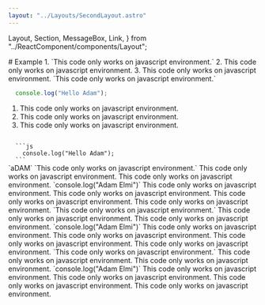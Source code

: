 ```yaml
---
layout: "../Layouts/SecondLayout.astro"
---
```


  Layout,
  Section,
  MessageBox,
  Link,
} from "../ReactComponent/components/Layout";

<Layout>
<Section>
# Example
1. `This code only works on javascript environment.`
  2. This code only works on javascript environment.
  3. This code only works on javascript environment.
<MessageBox type="error">
  `This code only works on javascript environment.`

  ```js
    console.log("Hello Adam");
  ```
  1. This code only works on javascript environment.
  2. This code only works on javascript environment.
  3. This code only works on javascript environment.

</MessageBox>
<Code>
  ```js
    console.log("Hello Adam");
  ```
</Code>
`aDAM`
<MessageBox type="alert">
  `This code only works on javascript environment.`
  This code only works on javascript environment.
  This code only works on javascript environment.
  `console.log("Adam Elmi")`
  This code only works on javascript environment.
  This code only works on javascript environment.
  This code only works on javascript environment.
  This code only works on javascript environment.
</MessageBox>
<MessageBox type="error">
  `This code only works on javascript environment.`
  This code only works on javascript environment.
  This code only works on javascript environment.
  `console.log("Adam Elmi")`
  This code only works on javascript environment.
  This code only works on javascript environment.
  This code only works on javascript environment.
  This code only works on javascript environment.
</MessageBox>
<MessageBox type="warning">
  `This code only works on javascript environment.`
  This code only works on javascript environment.
  This code only works on javascript environment.
  `console.log("Adam Elmi")`
  This code only works on javascript environment.
  This code only works on javascript environment.
  This code only works on javascript environment.
  This code only works on javascript environment.
</MessageBox>
<Link 
        title="React Documentation"
        url="https://react.dev/"
        description="Official documentation for React.js."
      />
</Section>
</Layout>
